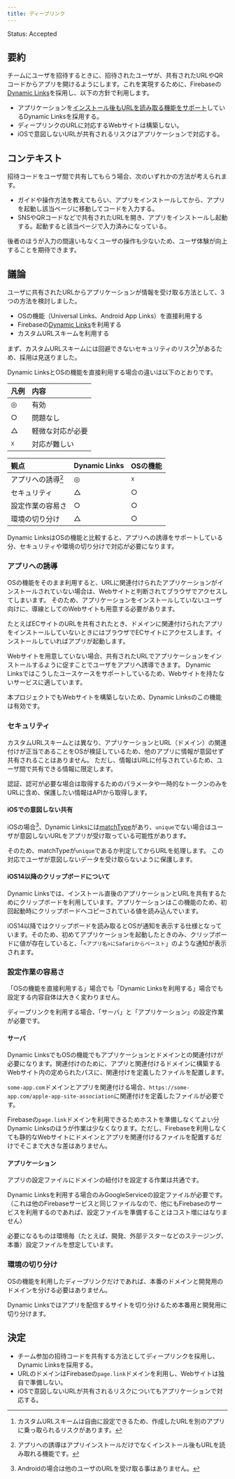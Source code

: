 ```yaml
---
title: ディープリンク
---
```


Status: Accepted

<!--
Proposed: 提案中
Accepted: 採用
Rejected: 却下
Superseded: 廃止
-->

## 要約

チームにユーザを招待するときに、招待されたユーザが、共有されたURLやQRコードからアプリを開けるようにします。これを実現するために、Firebaseの[Dynamic Links](https://firebase.google.com/docs/dynamic-links)を採用し、以下の方針で利用します。

- アプリケーションを[インストール後もURLを読み取る機能をサポート](https://firebase.google.com/docs/dynamic-links/operating-system-integrations)しているDynamic Linksを採用する。
- ディープリンクのURLに対応するWebサイトは構築しない。
- iOSで意図しないURLが共有されるリスクはアプリケーションで対応する。

## コンテキスト

招待コードをユーザ間で共有してもらう場合、次のいずれかの方法が考えられます。

- ガイドや操作方法を教えてもらい、アプリをインストールしてから、アプリを起動し該当ページに移動してコードを入力する。
- SNSやQRコードなどで共有されたURLを開き、アプリをインストールし起動する。起動すると該当ページで入力済みになっている。

後者のほうが入力の間違いもなくユーザの操作も少ないため、ユーザ体験が向上することを期待できます。

## 議論

ユーザに共有されたURLからアプリケーションが情報を受け取る方法として、3つの方法を検討しました。

 - OSの機能（Universal Links、Android App Links）を直接利用する
 - Firebaseの[Dynamic Links](https://firebase.google.com/docs/dynamic-links/operating-system-integrations)を利用する
 - カスタムURLスキームを利用する

まず、カスタムURLスキームには回避できないセキュリティのリスク[^1]があるため、採用は見送りました。

Dynamic LinksとOSの機能を直接利用する場合の違いは以下のとおりです。

|凡例|内容|
|:--|:------------|
|◎|有効|
|○|問題なし|
|△|軽微な対応が必要|
|☓|対応が難しい|

|観点|Dynamic Links|OSの機能|
|:--|:------------|:------|
|アプリへの誘導[^2]|◎|☓|
|セキュリティ|△|○|
|設定作業の容易さ|○|○|
|環境の切り分け|△|○|

Dynamic LinksはOSの機能と比較すると、アプリへの誘導をサポートしている分、セキュリティや環境の切り分けで対応が必要になります。

[^1]:カスタムURLスキームは自由に設定できるため、作成したURLを別のアプリに乗っ取られるリスクがあります。
[^2]:アプリへの誘導はアプリインストールだけでなくインストール後もURLを読み取れる機能です。

### アプリへの誘導

OSの機能をそのまま利用すると、URLに関連付けられたアプリケーションがインストールされていない場合は、Webサイトと判断されてブラウザでアクセスしてしまいます。
そのため、アプリケーションをインストールしていないユーザ向けに、導線としてのWebサイトも用意する必要があります。

たとえばECサイトのURLを共有されたとき、ドメインに関連付けられたアプリをインストールしていないときにはブラウザでECサイトにアクセスします。インストールしていればアプリが起動します。

Webサイトを用意していない場合、共有されたURLでアプリケーションをインストールするように促すことでユーザをアプリへ誘導できます。
Dynamic Linksではこうしたユースケースをサポートしているため、Webサイトを持たないサービスに適しています。

本プロジェクトでもWebサイトを構築しないため、Dynamic Linksのこの機能は有効です。

### セキュリティ

カスタムURLスキームとは異なり、アプリケーションとURL（ドメイン）の関連付けが正当であることをOSが検証しているため、他のアプリに情報が意図せず共有されることはありません。
ただし、情報はURLに付与されているため、ユーザ間で共有できる情報に限定します。

認証、認可が必要な場合は取得するためのパラメータや一時的なトークンのみをURLに含め、保護したい情報はAPIから取得します。

#### iOSでの意図しない共有

iOSの場合[^3]、Dynamic Linksには[matchType](https://firebase.google.com/docs/reference/swift/firebasedynamiclinks/api/reference/Enums/DLMatchType.html)があり、`unique`でない場合はユーザが意図しないURLをアプリが受け取っている可能性があります。

そのため、matchTypeが`unique`であるか判定してからURLを処理します。
この対応でユーザが意図しないデータを受け取らないように保護します。

[^3]: Androidの場合は他のユーザのURLを受け取る事はありません。

#### iOS14以降のクリップボードについて

Dynamic Linksでは、インストール直後のアプリケーションとURLを共有するためにクリップボードを利用しています。アプリケーションはこの機能のため、初回起動時にクリップボードへコピーされている値を読み込んでいます。

iOS14以降ではクリップボードを読み取るとOSが通知を表示する仕様となっています。そのため、初めてアプリケーションを起動したときのみ、クリップボードに値が存在していると、「`<アプリ名>にSafariからペースト`」のような通知が表示されます。

### 設定作業の容易さ

「OSの機能を直接利用する」場合でも「Dynamic Linksを利用する」場合でも設定する内容自体は大きく変わりません。

ディープリンクを利用する場合、「サーバ」と「アプリケーション」の設定作業が必要です。

#### サーバ

Dynamic LinksでもOSの機能でもアプリケーションとドメインとの関連付けが必要になります。関連付けのために、アプリと関連付けるドメインに構築するWebサイト内の定められたパスに、関連付けを定義したファイルを配置します。

`some-app.com`ドメインとアプリを関連付ける場合、`https://some-app.com/apple-app-site-association`に関連付けを定義したファイルが必要です。

Firebaseの`page.link`ドメインを利用できるためホストを準備しなくてよい分Dynamic Linksのほうが作業は少なくなります。ただし、Firebaseを利用しなくても静的なWebサイトにドメインとアプリを関連付けるファイルを配置するだけでそこまで大きな差はありません。

#### アプリケーション

アプリの設定ファイルにドメインの紐付けを設定する作業は共通です。

Dynamic Linksを利用する場合のみGoogleServiceの設定ファイルが必要です。（これは他のFirebaseサービスと同じファイルなので、他にもFirebaseのサービスを利用するのであれば、設定ファイルを準備することはコスト増にはなりません）

必要になるものは環境毎（たとえば、開発、外部テスターなどのステージング、本番）設定ファイルを想定しています。

### 環境の切り分け

OSの機能を利用したディープリンクだけであれば、本番のドメインと開発用のドメインを分ける必要はありません。

Dynamic Linksではアプリを配信するサイトを切り分けるため本番用と開発用に切り分けます。

## 決定

- チーム参加の招待コードを共有する方法としてディープリンクを採用し、Dynamic Linksを採用する。
- URLのドメインはFirebaseの`page.link`ドメインを利用し、Webサイトは独自で準備しない。
- iOSで意図しないURLが共有されるリスクについてもアプリケーションで対応する。
